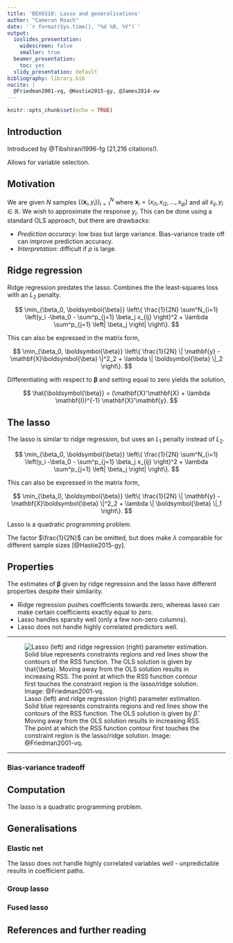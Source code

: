 ```yaml
---
title: 'BEX6510: Lasso and generalisations'
author: "Cameron Roach"
date: '`r format(Sys.time(), "%d %B, %Y")`'
output:
  ioslides_presentation:
    widescreen: false
    smaller: true
  beamer_presentation:
    toc: yes
  slidy_presentation: default
bibliography: library.bib
nocite: | 
  @Friedman2001-vq, @Hastie2015-gy, @James2014-xw
---
```


```r
knitr::opts_chunk$set(echo = TRUE)
```

## Introduction

Introduced by @Tibshirani1996-fg (21,216 citations!).

Allows for variable selection.


## Motivation

We are given $N$ samples $\left\{ (\mathbf{x}_i, y_i) \right\}_{i=1}^N$ where $\mathbf{x}_i = (x_{i1}, x_{i2}, \ldots, x_{ip})$ and all $x_{ij}, y_i \in \mathbb{R}$. We wish to approximate the response $y_i$. This can be done using a standard OLS approach, but there are drawbacks:

* _Prediction accuracy_: low bias but large variance. Bias-variance trade off can improve prediction accuracy.
* _Interpretation_: difficult if $p$ is large.


## Ridge regression

Ridge regression predates the lasso. Combines the the least-squares loss with an $L_2$ penalty.

$$
\min_{\beta_0, \boldsymbol{\beta}}  \left\{ 
  \frac{1}{2N} \sum^N_{i=1} \left(y_i -\beta_0 - \sum^p_{j=1} \beta_j x_{ij} \right)^2 +
  \lambda \sum^p_{j=1} \left| \beta_j \right|
\right\}.
$$

This can also be expressed in the matrix form,

$$
\min_{\beta_0, \boldsymbol{\beta}}  \left\{ 
  \frac{1}{2N} \| \mathbf{y} - \mathbf{X}\boldsymbol{\beta} \|^2_2 + \lambda \| \boldsymbol{\beta} \|_2
\right\}.
$$

Differentiating with respect to $\boldsymbol{\beta}$ and setting equal to zero yields the solution,

$$
\hat{\boldsymbol{\beta}} = (\mathbf{X}'\mathbf{X} + \lambda \mathbf{I})^{-1} \mathbf{X}'\mathbf{y}.
$$



## The lasso

The lasso is similar to ridge regression, but uses an $L_1$ penalty instead of $L_2$.

$$
\min_{\beta_0, \boldsymbol{\beta}}  \left\{ 
  \frac{1}{2N} \sum^N_{i=1} \left(y_i -\beta_0 - \sum^p_{j=1} \beta_j x_{ij} \right)^2 +
  \lambda \sum^p_{j=1} \left| \beta_j \right|
\right\}.
$$

This can also be expressed in the matrix form,

$$
\min_{\beta_0, \boldsymbol{\beta}}  \left\{ 
  \frac{1}{2N} \| \mathbf{y} - \mathbf{X}\boldsymbol{\beta} \|^2_2 + \lambda \| \boldsymbol{\beta} \|_1
\right\}.
$$

Lasso is a quadratic programming problem.

The factor $\frac{1}{2N}$ can be omitted, but does make $\lambda$ comparable for different sample sizes [@Hastie2015-gy].

## Properties

The estimates of $\boldsymbol{\beta}$ given by ridge regression and the lasso have different properties despite their similarity.

* Ridge regression pushes coefficients towards zero, whereas lasso can make certain coefficients exactly equal to zero.
* Lasso handles sparsity well (only a few non-zero columns).
* Lasso does not handle highly correlated predictors well.

----

<div class="centered">

![Lasso (left) and ridge regression (right) parameter estimation. Solid blue represents constraints regions and red lines show the contours of the RSS function. The OLS solution is given by $\hat{\beta}$. Moving away from the OLS solution results in increasing RSS. The point at which the RSS function contour first touches the constraint region is the lasso/ridge solution. Image: @Friedman2001-vq.](figures/lasso-ridge-estimation.png)

</div>

----

### Bias-variance tradeoff

## Computation

The lasso is a quadratic programming problem.

## Generalisations

### Elastic net

The lasso does not handle highly correlated variables well - unpredictable results in coefficient paths.

### Group lasso

### Fused lasso



## References and further reading {-}


